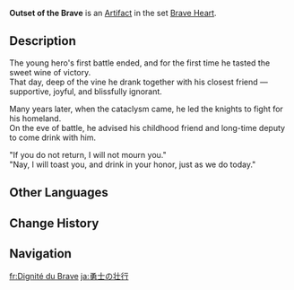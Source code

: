 {{Artifact Infobox
|image = Item Outset of the Brave.png
|set   = Brave Heart
|piece = Goblet of Eonothem
}}
{{Description|A crude wooden vessel filled only with memories.}}
'''Outset of the Brave''' is an [[Artifact]] in the set [[Brave Heart]].

==Description==
The young hero's first battle ended, and for the first time he tasted the sweet wine of victory.<br />That day, deep of the vine he drank together with his closest friend — supportive, joyful, and blissfully ignorant.

Many years later, when the cataclysm came, he led the knights to fight for his homeland.<br />On the eve of battle, he advised his childhood friend and long-time deputy to come drink with him.

"If you do not return, I will not mourn you."<br />"Nay, I will toast you, and drink in your honor, just as we do today."

==Other Languages==
{{Other Languages
|en      = Outset of the Brave
|zhs     = 勇士的壮行
|zhs_rm  = Yǒngshì de Zhuàngxíng
|zht     = 勇士的壯行
|zht_rm  = Yǒngshì de Zhuàngxíng
|zh_tl   = 
|ja      = 勇士の壮行
|ja_rm   = Yuushi no Soukou
|ja_tl   = Rousing of the Brave Warrior
|ko      = 용사의 환송
|ko_rm   = Yongsa-ui Hwansong
|ko_tl   = Farewell of the Champion
|es      = Gran Despedida del Guerrero
|es_tl   = Great Farewell of the Warrior
|fr      = Dignité du Brave
|fr_tl   = Dignity of the Brave
|ru      = Проводы храбреца
|ru_tl   = Leading of the Brave
|th      = Outset of the Brave
|vi      = Hành Trình Của Dũng Sĩ
|vi_tl   = 
|de      = Schritte des Recken
|de_tl   = Steps of the Valiant Hero
|id      = Outset of the Brave
|pt      = Despedida do Valente
|pt_tl   = 
|tr      = Cesurların Yolculuğu
|tr_tl   = 
|it      = Esordio del coraggioso
|it_tl   = 
}}

==Change History==
{{Change History|1.0}}

==Navigation==
{{Artifact Set Navbox|Brave Heart}}

[[fr:Dignité du Brave]]
[[ja:勇士の壮行]]